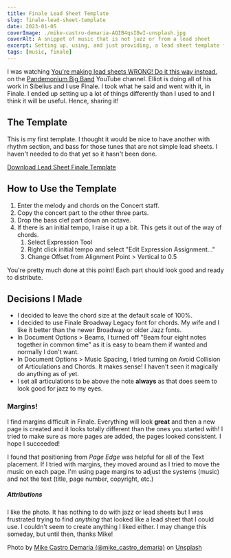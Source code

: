 ```yaml
---
title: Finale Lead Sheet Template
slug: finale-lead-sheet-template
date: 2023-01-05
coverImage: ./mike-castro-demaria-AQIB4qsI8wI-unsplash.jpg
coverAlt: A snippet of music that is not jazz or from a lead sheet
excerpt: Setting up, using, and just providing, a lead sheet template for Finale
tags: [music, finale]
---
```


I was watching [You're making lead sheets WRONG! Do it this way instead.](https://youtu.be/PeZkiwREw6g) on the [Pandemonium Big Band](https://www.youtube.com/@PandemoniumBigBand) YouTube channel. Elliot is doing all of his work in Sibelius and I use Finale. I took what he said and went with it, in Finale. I ended up setting up a lot of things differently than I used to and I think it will be useful. Hence, sharing it!

## The Template

This is my first template. I thought it would be nice to have another with rhythm section, and bass for those tunes that are not simple lead sheets. I haven't needed to do that yet so it hasn't been done.

<p>
  <a href='/charts/lead-sheet-legacy.ftmx' download='lead-sheet-legacy.ftmx'>
    Download Lead Sheet Finale Template
  </a>
</p>

## How to Use the Template

1. Enter the melody and chords on the Concert staff.
2. Copy the concert part to the other three parts.
3. Drop the bass clef part down an octave.
4. If there is an initial tempo, I raise it up a bit. This gets it out of the way of chords.
   1. Select Expression Tool
   2. Right click initial tempo and select "Edit Expression Assignment..."
   3. Change Offset from Alignment Point > Vertical to 0.5

You're pretty much done at this point! Each part should look good and ready to distribute.

## Decisions I Made

- I decided to leave the chord size at the default scale of 100%.
- I decided to use Finale Broadway Legacy font for chords. My wife and I like it better than the newer Broadway or older Jazz fonts.
- In Document Options > Beams, I turned off "Beam four eight notes together in common time" as it is easy to beam them if wanted and normally I don't want.
- In Document Options > Music Spacing, I tried turning on Avoid Collision of Articulations and Chords. It makes sense! I haven't seen it magically do anything as of yet.
- I set all articulations to be above the note **always** as that does seem to look good for jazz to my eyes.

### Margins!

I find margins difficult in Finale. Everything will look **great** and then a new page is created and it looks totally different than the ones you started with! I tried to make sure as more pages are added, the pages looked consistent. I hope I succeeded!

I found that positioning from _Page Edge_ was helpful for all of the Text placement. If I tried with margins, they moved around as I tried to move the music on each page. I'm using page margins to adjust the systems (music) and not the text (title, page number, copyright, etc.)

##### Attributions

I like the photo. It has nothing to do with jazz or lead sheets but I was frustrated trying to find _anything_ that looked like a lead sheet that I could use. I couldn't seem to create anything I liked either. I may change this someday, but until then, thanks Mike!

Photo by [Mike Castro Demaria (@mike_castro_demaria)](https://unsplash.com/@mike_castro_demaria?utm_source=unsplash&utm_medium=referral&utm_content=creditCopyText) on [Unsplash](https://unsplash.com/s/photos/sheet-music?utm_source=unsplash&utm_medium=referral&utm_content=creditCopyText)
